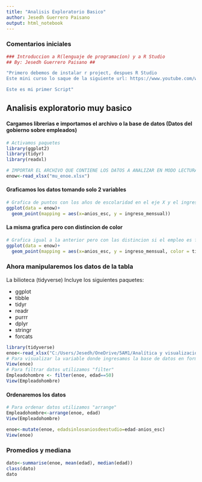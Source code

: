 ```yaml
---
title: "Analisis Exploratorio Basico"
author: Jesedh Guerrero Paisano
output: html_notebook
---
```

### Comentarios iniciales
```r
### Introduccion a R(lenguaje de programacíon) y a R Studio
## By: Jesedh Guerrero Paisano ##

"Primero debemos de instalar r project, despues R Studio
Este mini curso lo saque de la siguiente url: https://www.youtube.com/watch?v=GI8lmLArDLU

Este es mi primer Script"
```
## **Analisis exploratorio muy basico**
#### Cargamos librerias e importamos el archivo o la base de datos (Datos del gobierno sobre empleados)
```r
# Activamos paquetes
library(ggplot2)
library(tidyr)
library(readxl)

# IMPORTAR EL ARCHIVO QUE CONTIENE LOS DATOS A ANALIZAR EN MODO LECTURA
enow<-read_xlsx("mu_enoe.xlsx")
```
#### Graficamos los datos tomando solo 2 variables
```r
# Grafica de puntos con los años de escolaridad en el eje X y el ingreso mensual en el eje Y
ggplot(data = enow)+
  geom_point(mapping = aes(x=anios_esc, y = ingreso_mensual))
```
#### La misma grafica pero con distincion de color
```r
# Grafica igual a la anterior pero con las distincion si el empleo es formal o informal
ggplot(data = enow)+
  geom_point(mapping = aes(x=anios_esc, y = ingreso_mensual, color = tipo_empleo))
```

### Ahora manipularemos los datos de la tabla
La bilioteca (tidyverse) Incluye los siguientes paquetes:

* ggplot
* tibble
* tidyr
* readr
* purrr
* dplyr
* stringr
* forcats
```r
library(tidyverse)
enoe<-read_xlsx("C:/Users/Jesedh/OneDrive/5AM1/Analítica y visualización de datos/R/mu_enoe.xlsx")
# Para visualizar la variable donde ingresamos la base de datos en formato de tabla
View(enoe)
# Para filtrar datos utilizamos "filter"
Empleadohombre <- filter(enoe, edad==50)
View(Empleadohombre)
```
#### Ordenaremos los datos
```r
# Para ordenar datos utilizamos "arrange"
Empleadohombre<-arrange(enoe, edad)
View(Empleadohombre)

enoe<-mutate(enoe, edadsinlosaniosdeestudio=edad-anios_esc)
View(enoe)
```
### Promedios y mediana
```r
dato<-summarise(enoe, mean(edad), median(edad))
class(dato)
dato
```


